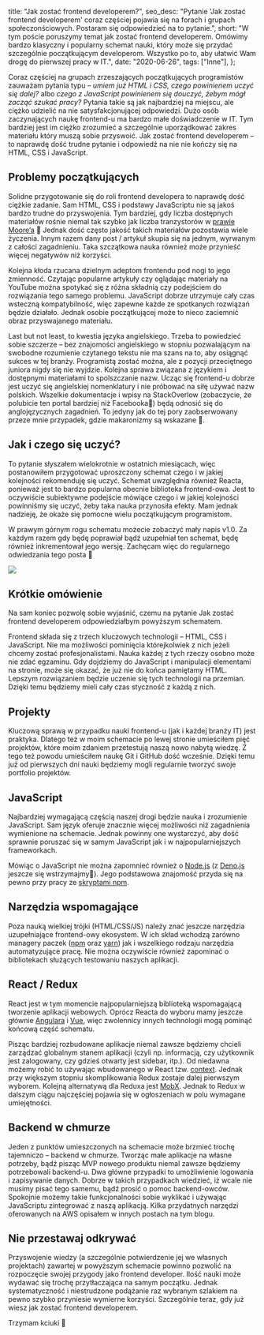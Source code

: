   title: "Jak zostać frontend developerem?",
  seo_desc:
    "Pytanie 'Jak zostać frontend developerem' coraz częściej pojawia się na forach i grupach społeczonściowych. Postaram się odpowiedzieć na to pytanie.",
  short:
    "W tym poście poruszymy temat jak zostać frontend developerem. Omówimy bardzo klasyczny i popularny schemat nauki, który może się przydać szczególnie początkującym developerom. Wszystko po to, aby ułatwić Wam drogę do pierwszej pracy w IT.",
  date: "2020-06-26",
  tags: ["Inne"],
};

Coraz częściej na grupach zrzeszających początkujących programistów zauważam pytania typu – _umiem już HTML i CSS, czego powinienem uczyć się dalej?_ albo _czego z JavaScript powinienem się douczyć, żebym mógł zacząć szukać pracy?_ Pytania takie są jak najbardziej na miejscu, ale ciężko udzielić na nie satysfakcjonującej odpowiedzi. Dużo osób zaczynających naukę frontend-u ma bardzo małe doświadczenie w IT. Tym bardziej jest im ciężko zrozumieć a szczególnie uporządkować zakres materiału który muszą sobie przyswoić. Jak zostać frontend developerem – to naprawdę dość trudne pytanie i odpowiedź na nie nie kończy się na HTML, CSS i JavaScript.

## Problemy początkujących

Solidne przygotowanie się do roli frontend developera to naprawdę dość ciężkie zadanie. Sam HTML, CSS i podstawy JavaScriptu nie są jakoś bardzo trudne do przyswojenia. Tym bardziej, gdy liczba dostępnych materiałów rośnie niemal tak szybko jak liczba tranzystorów w [prawie Moore’a](https://pl.wikipedia.org/wiki/Prawo_Moore%E2%80%99a) 🙂 Jednak dość często jakość takich materiałów pozostawia wiele życzenia. Innym razem dany post / artykuł skupia się na jednym, wyrwanym z całości zagadnieniu. Taka szczątkowa nauka również może przynieść więcej negatywów niż korzyści.

Kolejna kłoda rzucana dzielnym adeptom frontendu pod nogi to jego zmienność. Czytając popularne artykuły czy oglądając materiały na YouTube można spotykać się z różna składnią czy podejściem do rozwiązania tego samego problemu. JavaScript dobrze utrzymuje cały czas wsteczną kompatybilność, więc zapewne każde ze spotkanych rozwiązań będzie działało. Jednak osobie początkującej może to nieco zaciemnić obraz przyswajanego materiału.

Last but not least, to kwestia języka angielskiego. Trzeba to powiedzieć sobie szczerze – bez znajomości angielskiego w stopniu pozwalającym na swobodne rozumienie czytanego tekstu nie ma szans na to, aby osiągnąć sukces w tej branży. Programistą zostać można, ale z pozycji przeciętnego juniora nigdy się nie wyjdzie. Kolejna sprawa związana z językiem i dostępnymi materiałami to spolszczanie nazw. Ucząc się frontend-u dobrze jest uczyć się angielskiej nomenklatury i nie próbować na siłę używać nazw polskich. Wszelkie dokumentacje i wpisy na StackOverlow (zobaczycie, że polubicie ten portal bardziej niż Facebooka🙂) będą odnosić się do anglojęzycznych zagadnień. To jedyny jak do tej pory zaobserwowany przeze mnie przypadek, gdzie makaronizmy są wskazane 🍝.

## Jak i czego się uczyć?

To pytanie słyszałem wielokrotnie w ostatnich miesiącach, więc postanowiłem przygotować uproszczony schemat czego i w jakiej kolejności rekomenduję się uczyć. Schemat uwzględnia również Reacta, ponieważ jest to bardzo popularna obecnie biblioteka frontend-owa. Jest to oczywiście subiektywne podejście mówiące czego i w jakiej kolejności powinniśmy się uczyć, żeby taka nauka przynosiła efekty. Mam jednak nadzieję, że okaże się pomocne wielu początkującym programistom.

W prawym górnym rogu schematu możecie zobaczyć mały napis v1.0. Za każdym razem gdy będę poprawiał bądź uzupełniał ten schemat, będę również inkrementował jego wersję. Zachęcam więc do regularnego odwiedzania tego posta 🙂

<img src="/blog/jak-zostac-front-end-developerem/blog.webp" />

## Krótkie omówienie

Na sam koniec pozwolę sobie wyjaśnić, czemu na pytanie Jak zostać frontend developerem odpowiedziałbym powyższym schematem.

Frontend składa się z trzech kluczowych technologii – HTML, CSS i JavaScript. Nie ma możliwości pominięcia którejkolwiek z nich jeżeli chcemy zostać profesjonalistami. Nauka każdej z tych rzeczy osobno może nie zdać egzaminu. Gdy dojdziemy do JavaScript i manipulacji elementami na stronie, może się okazać, że już nie do końca pamiętamy HTML. Lepszym rozwiązaniem będzie uczenie się tych technologii na przemian. Dzięki temu będziemy mieli cały czas styczność z każdą z nich.

## Projekty

Kluczową sprawą w przypadku nauki frontend-u (jak i każdej branży IT) jest praktyka. Dlatego też w moim schemacie po lewej stronie umieściłem pięć projektów, które moim zdaniem przetestują naszą nowo nabytą wiedzę. Z tego też powodu umieściłem naukę Git i GitHub dość wcześnie. Dzięki temu już od pierwszych dni nauki będziemy mogli regularnie tworzyć swoje portfolio projektów.

## JavaScript

Najbardziej wymagającą częścią naszej drogi będzie nauka i zrozumienie JavaScript. Sam język oferuje znacznie więcej możliwości niż zagadnienia wymienione na schemacie. Jednak powinny one wystarczyć, aby dość sprawnie poruszać się w samym JavaScript jak i w najpopularniejszych frameworkach.

Mówiąc o JavaScript nie można zapomnieć również o [Node.js](https://nodejs.org/en) (z [Deno.js](https://deno.com/runtime) jeszcze się wstrzymajmy🙂). Jego podstawowa znajomość przyda się na pewno przy pracy ze [skryptami npm](https://docs.npmjs.com/cli/v9/using-npm/scripts).

## Narzędzia wspomagające

Poza nauką wielkiej trójki (HTML/CSS/JS) należy znać jeszcze narzędzia uzupełniające frontend-owy ekosystem. W ich skład wchodzą zarówno managery paczek ([npm](https://docs.npmjs.com/cli/v9/commands/npm) oraz [yarn](https://yarnpkg.com/)) jak i wszelkiego rodzaju narzędzia automatyzujące pracę. Nie można oczywiście również zapominać o bibliotekach służących testowaniu naszych aplikacji.

## React / Redux

React jest w tym momencie najpopularniejszą biblioteką wspomagającą tworzenie aplikacji webowych. Oprócz Reacta do wyboru mamy jeszcze głównie [Angulara](https://angular.io/) i [Vue](https://vuejs.org/), więc zwolennicy innych technologii mogą pominąć końcową część schematu.

Pisząc bardziej rozbudowane aplikacje niemal zawsze będziemy chcieli zarządzać globalnym stanem aplikacji (czyli np. informacją, czy użytkownik jest zalogowany, czy gdzieś otwarty jest sidebar, itp.). Od niedawna możemy robić to używając wbudowanego w React tzw. [context](https://react.dev/reference/react/createContext). Jednak przy większym stopniu skomplikowania Redux zostaje dalej pierwszym wyborem. Kolejną alternatywą dla Reduxa jest [MobX](https://mobx.js.org/README.html). Jednak to Redux w dalszym ciągu najczęściej pojawia się w ogłoszeniach w polu wymagane umiejętności.

## Backend w chmurze

Jeden z punktów umieszczonych na schemacie może brzmieć trochę tajemniczo – backend w chmurze. Tworząc małe aplikacje na własne potrzeby, bądź pisząc MVP nowego produktu niemal zawsze będziemy potrzebowali backend-u. Dwa główne przypadki to umożliwienie logowania i zapisywanie danych. Dobrze w takich przypadkach wiedzieć, iż wcale nie musimy pisać tego samemu, bądź prosić o pomoc backend-owców. Spokojnie możemy takie funkcjonalności sobie wyklikać i używając JavaScriptu zintegrować z naszą aplikacją. Kilka przydatnych narzędzi oferowanych na AWS opisałem w innych postach na tym blogu.

## Nie przestawaj odkrywać

Przyswojenie wiedzy (a szczególnie potwierdzenie jej we własnych projektach) zawartej w powyższym schemacie powinno pozwolić na rozpoczęcie swojej przygody jako frontend developer. Ilość nauki może wydawać się trochę przytłaczająca na samym początku. Jednak systematyczność i niestrudzone podążanie raz wybranym szlakiem na pewno szybko przyniesie wymierne korzyści. Szczególnie teraz, gdy już wiesz jak zostać frontend developerem.

Trzymam kciuki 🤞
